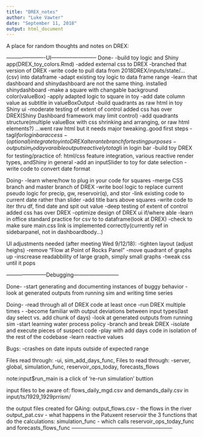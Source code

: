 ```yaml
---
title: "DREX_notes"
author: "Luke Vawter"
date: "September 11, 2018"
output: html_document
---
```


A place for random thoughts and notes on DREX:


----------------------UI--------------------------
Done-
-build toy logic and Shiny app(DREX_toy_colors.Rmd)
-added external css to DREX
-branched that version of DREX
-write code to pull data from 2018DREX/inputs/state/...(csv) into dataframe
-adapt existing toy logic to data frame range
-learn that dashboard and shinydashboard are not the same thing. installed shinydashboard
-make a square with changable background color(valueBox)
-apply adapted logic to square in toy
-add date column value as subtitle in valueBoxOutput
-build quadrants as raw html in toy Shiny ui
-moderate testing of  extent of control added css has over DREX(Shiny Dashboard framework may limit control)
-add quadrants structure(multiple valueBox with css shrinking and arranging, or raw html elements?)
...went raw html but it needs major tweaking..good first steps
-tag$li for login bar access
-(optional)integrate toy into DREX alterante branch for testing purposes
-output sim_today varaible output reactively to tag$li in login bar
-build toy DREX for testing/practice of:
html/css feature integration, various reactive render types, andShiny in general
-add an inputSlider to toy for date selection
-write code to convert date format

Doing-
-learn where/how to plug in your code for squares
-merge CSS branch and master branch of DREX
-write bool logic to replace current pseudo logic for precip, gw, reservoir(q), and stor
-link existing code to current date rather than slider
-add title bars above squares
-write code to iter thru df, find date and spit out value
-deep testing of extent of control added css has over DREX
-optimize design of DREX ui if/where able
-learn in office standard practice for csv to to dataframe(look at DREX)
-check to make sure main.css link is implemented correctly(currently ref in sidebarpanel, not in dashboardbody...)


UI adjustments needed (after meeting Wed 9/12/18):
-tighten layout (adjust heighs)
-remove "Flow at Point of Rocks Panel"
-move quadrant of graphs up
-inscrease readabbility of large graph, simply small graphs
-tweak css until it pops



-----------------------Debugging--------------------------

Done-
-start generating and documenting instances of buggy behavior
-look at generated outputs from running sim and writing time series

Doing-
-read through all of DREX code at least once
-run DREX multiple times -
-become familiar with output deviations between input types(last day select vs. add chunk of days)
-look at generated outputs from running sim
-start learning water process policy
-branch and break DREX
-isolate and execute pieces of suspect code
-play with add days code in isolation of the rest of the codebase
-learn reactive values


Bugs:
-crashes on date inputs outside of expected range

Files read through:
-ui, sim_add_days_func,
Files to read through:
-server, global, simulation_func, reservoir_ops_today, forecasts_flows


note:input$run_main is a click of 're-run simulation' buttion

input files to be aware of:  flows_daily_mgd.csv and demands_daily.csv in input/ts/1929_1929prrism/ 

the output files created for QAing: 
output_flows.csv - the flows in the river
output_pat.csv - what happens in the Patuxent reservoir
the 3 functions that do the calculations:
simulation_func - which calls reservoir_ops_today_func and forecasts_flows_func
---------------------------------------------------------




